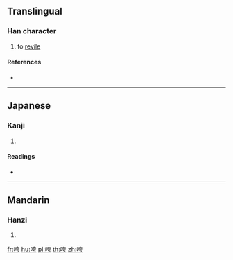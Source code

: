{{character info/new}}
==Translingual==

===Han character===
{{Han char|rn=30|rad=口|as=06|sn=9|four=|canj=RKMS|ids=⿰口⿳大一丂}}

# to [[revile]]

====References====
* {{Han ref|kx=0187.130|dkj=03557|dj=0406.140|hdz=10613.120|uh=54B5|ud=21685}}

----

==Japanese==

===Kanji===
{{ja-kanji|grade=|rs=口06}}

# {{defn|lang=ja|sort=口06}}

====Readings====
* {{ja-readings|on=[[くう]] (kū), [[け]] (ke)|kun=}}

----

==Mandarin==

===Hanzi===
{{cmn-hanzi|pin=[[kuā]] ([[kua1]])|wg=k'ua<sup>1</sup>}}

# {{defn|lang=cmn|sort=口06}}

[[fr:咵]]
[[hu:咵]]
[[pl:咵]]
[[th:咵]]
[[zh:咵]]